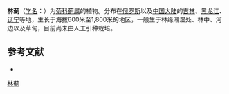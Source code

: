 {{Speciesbox
| name = 林蓟
| status = 
| status_system = 
| image =
| genus = Cirsium
| species = schantarense
| authority = Trautv. et Mey.
}}

'''林蓟'''（[[学名|学名]]：{{lang|la|''Cirsium schantarense''}}）为[[菊科|菊科]][[蓟属|蓟属]]的植物。分布在[[俄罗斯|俄罗斯]]以及[[中国大陆|中国大陆]]的[[吉林|吉林]]、[[黑龙江|黑龙江]]、[[辽宁|辽宁]]等地，生长于海拔600米至1,800米的地区，一般生于林缘潮湿处、林中、河边以及草甸，目前尚未由人工引种栽培。

== 参考文献 ==
<div class="references-small">
* {{cite web| url =http://www.bioinfo.cn/db05/KmzwSpecies.php?action=view&id=4205| title =林蓟| work =《中国高等植物数据库全库》| publisher =中国科学院微生物研究所| author =昆明植物研究所| accessdate =2009-02-25| archive-date =2016-03-05| archive-url =https://web.archive.org/web/20160305024254/http://www.bioinfo.cn/db05/KmzwSpecies.php?action=view&id=4205| dead-url =yes}}
</div>
{{Taxonbar|from=Q11106941}}

[[Category:蓟属|林蓟]]


{{植物小作品}}